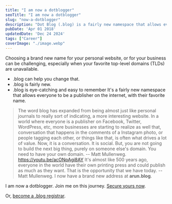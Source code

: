 ```yaml
---
title: "I am now a dotblogger"
seoTitle: "I am now a dotblogger"
slug: "now-a-dotblogger"
description: "Dot Blog (.blog) is a fairly new namespace that allows everyone to be a publisher on the internet."
pubDate: 'Apr 01 2018'
updatedDate: 'Dec 24 2024'
tags: ["Career"]
coverImage: "./image.webp"
---
```





Choosing a brand new name for your personal website, or for your business can be challenging, especially when your favorite top-level domains (TLDs) are unavailable.
- .blog can help you change that.
- .blog is fairly new.
- .blog is eye-catching and easy to remember
It's a fairly new namespace that allows everyone to be a publisher on the internet, with their favorite name.
> The word blog has expanded from being almost just like personal journals to really sort of indicating, a more interesting website. In a world where everyone is a publisher on Facebook, Twitter, WordPress, etc, more businesses are starting to realize as well that, conversation that happens in the comments of a Instagram photo, or people tagging each other, or things like that, is often what drives a lot of value. Now, it is a conversation. It is social. But, you are not going to build the next big thing, purely on someone else's domain. You need to have your own domain. -- Matt Mullenweg.
https://youtu.be/acONpAgi8AY
> It's almost like 500 years ago, everyone in the world have their own printing press and could publish as much as they want. That is the opportunity that we have today. -- Matt Mullenweg.
I now have a brand new address at **arun.blog**.

I am now a dotblogger. Join me on this journey. [Secure yours now](https://wordpress.com/domains).

Or, [become a .blog registrar](https://my.blog/).
